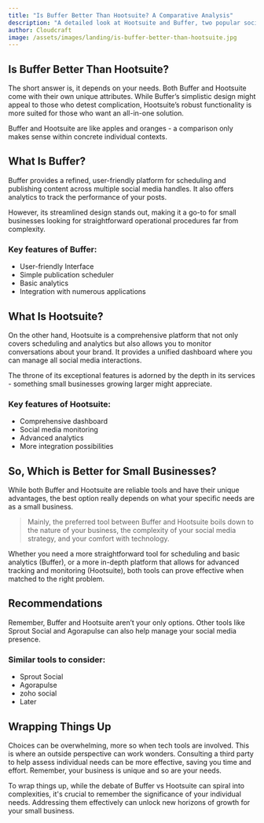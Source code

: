 ```yaml
---
title: "Is Buffer Better Than Hootsuite? A Comparative Analysis"
description: "A detailed look at Hootsuite and Buffer, two popular social media management tools, and their respective advantages."
author: Cloudcraft
image: /assets/images/landing/is-buffer-better-than-hootsuite.jpg
---
```


## Is Buffer Better Than Hootsuite?

The short answer is, it depends on your needs. Both Buffer and Hootsuite come with their own unique attributes. While Buffer’s simplistic design might appeal to those who detest complication, Hootsuite’s robust functionality is more suited for those who want an all-in-one solution.

Buffer and Hootsuite are like apples and oranges - a comparison only makes sense within concrete individual contexts.

<ServicesBlurb />

## What Is Buffer?

Buffer provides a refined, user-friendly platform for scheduling and publishing content across multiple social media handles. It also offers analytics to track the performance of your posts.

However, its streamlined design stands out, making it a go-to for small businesses looking for straightforward operational procedures far from complexity.

### Key features of Buffer:

 * User-friendly Interface
 * Simple publication scheduler
 * Basic analytics
 * Integration with numerous applications

## What Is Hootsuite?

On the other hand, Hootsuite is a comprehensive platform that not only covers scheduling and analytics but also allows you to monitor conversations about your brand. It provides a unified dashboard where you can manage all social media interactions.

The throne of its exceptional features is adorned by the depth in its services - something small businesses growing larger might appreciate.

### Key features of Hootsuite:

 * Comprehensive dashboard
 * Social media monitoring
 * Advanced analytics
 * More integration possibilities

<GetStartedBlurb />

## So, Which is Better for Small Businesses?

While both Buffer and Hootsuite are reliable tools and have their unique advantages, the best option really depends on what your specific needs are as a small business.

<blockquote>Mainly, the preferred tool between Buffer and Hootsuite boils down to the nature of your business, the complexity of your social media strategy, and your comfort with technology.</blockquote>

Whether you need a more straightforward tool for scheduling and basic analytics (Buffer), or a more in-depth platform that allows for advanced tracking and monitoring (Hootsuite), both tools can prove effective when matched to the right problem.

## Recommendations

Remember, Buffer and Hootsuite aren’t your only options. Other tools like Sprout Social and Agorapulse can also help manage your social media presence.

### Similar tools to consider:

 * Sprout Social
 * Agorapulse
 * zoho social
 * Later

## Wrapping Things Up

Choices can be overwhelming, more so when tech tools are involved. This is where an outside perspective can work wonders. Consulting a third party to help assess individual needs can be more effective, saving you time and effort. Remember, your business is unique and so are your needs.

To wrap things up, while the debate of Buffer vs Hootsuite can spiral into complexities, it's crucial to remember the significance of your individual needs. Addressing them effectively can unlock new horizons of growth for your small business.